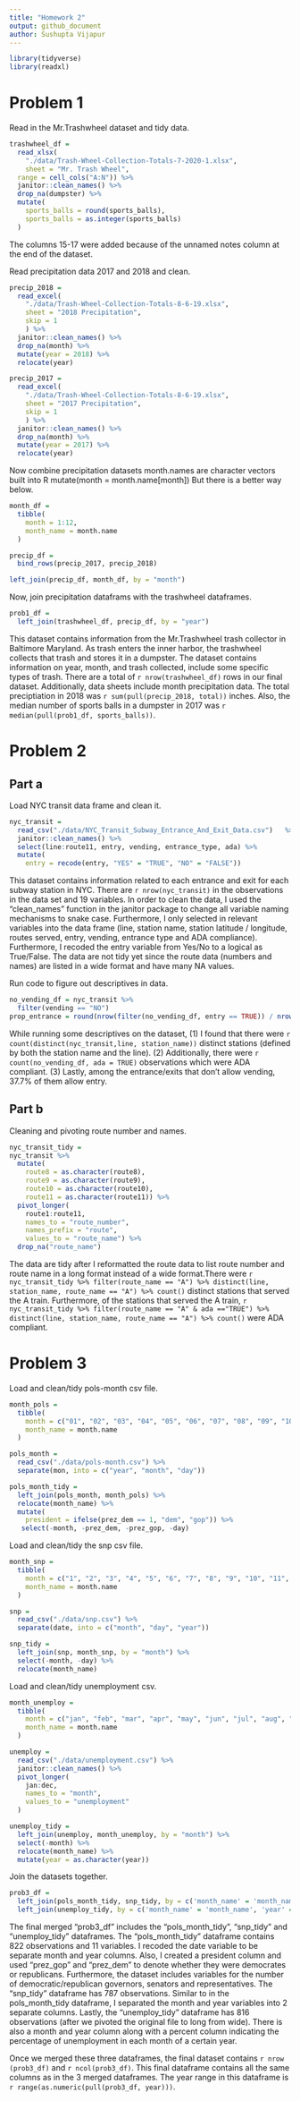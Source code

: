 ```yaml
---
title: "Homework 2"
output: github_document
author: Sushupta Vijapur
---
```

```r
library(tidyverse)
library(readxl)
```

# Problem 1

Read in the Mr.Trashwheel dataset and tidy data.

```r
trashwheel_df = 
  read_xlsx(
    "./data/Trash-Wheel-Collection-Totals-7-2020-1.xlsx",
    sheet = "Mr. Trash Wheel",
  range = cell_cols("A:N")) %>% 
  janitor::clean_names() %>% 
  drop_na(dumpster) %>% 
  mutate(
    sports_balls = round(sports_balls),
    sports_balls = as.integer(sports_balls)
  )
```
The columns 15-17 were added because of the unnamed notes column at the end of the dataset.

Read precipitation data 2017 and 2018 and clean.

```r
precip_2018 = 
  read_excel(
    "./data/Trash-Wheel-Collection-Totals-8-6-19.xlsx",
    sheet = "2018 Precipitation",
    skip = 1
    ) %>% 
  janitor::clean_names() %>% 
  drop_na(month) %>% 
  mutate(year = 2018) %>% 
  relocate(year)

precip_2017 = 
  read_excel(
    "./data/Trash-Wheel-Collection-Totals-8-6-19.xlsx",
    sheet = "2017 Precipitation",
    skip = 1
    ) %>% 
  janitor::clean_names() %>% 
  drop_na(month) %>% 
  mutate(year = 2017) %>% 
  relocate(year)
```

Now combine precipitation datasets
month.names are character vectors built into R
   mutate(month = month.name[month])
   But there is a better way below.
```r
month_df = 
  tibble(
    month = 1:12,
    month_name = month.name
  )

precip_df = 
  bind_rows(precip_2017, precip_2018)

left_join(precip_df, month_df, by = "month")
```


Now, join precipitation dataframs with the trashwheel dataframes.
```r
prob1_df = 
  left_join(trashwheel_df, precip_df, by = "year")
```

This dataset contains information from the Mr.Trashwheel trash collector in Baltimore Maryland. As trash enters the inner harbor, the trashwheel collects that trash and stores it in a dumpster. The dataset contains information on year, month, and trash collected, include some specific types of trash. There are a total of `r nrow(trashwheel_df)` rows in our final dataset. Additionally, data sheets include month precipitation data. The total preciptiation in 2018 was `r sum(pull(precip_2018, total))` inches. Also, the median number of sports balls in a dumpster in 2017 was `r median(pull(prob1_df, sports_balls))`. 

# Problem 2

## Part a

Load NYC transit data frame and clean it. 

```r
nyc_transit = 
  read_csv("./data/NYC_Transit_Subway_Entrance_And_Exit_Data.csv")   %>%
  janitor::clean_names() %>% 
  select(line:route11, entry, vending, entrance_type, ada) %>% 
  mutate(
    entry = recode(entry, "YES" = "TRUE", "NO" = "FALSE"))
```

This dataset contains information related to each entrance and exit for each subway station in NYC. There are `r nrow(nyc_transit)` in the observations in the data set and 19 variables. In order to clean the data, I used the "clean_names" function in the janitor package to change all variable naming mechanisms to snake case. Furthermore, I only selected in relevant variables into the data frame (line, station name, station latitude / longitude, routes served, entry, vending, entrance type and ADA compliance). Furthermore, I recoded the entry variable from Yes/No to a logical as True/False. The data are not tidy yet since the route data (numbers and names) are listed in a wide format and have many NA values.

Run code to figure out descriptives in data.

```r
no_vending_df = nyc_transit %>% 
  filter(vending == "NO")
prop_entrance = round(nrow(filter(no_vending_df, entry == TRUE)) / nrow(no_vending_df),3)


```

While running some descriptives on the dataset, (1) I found that there were `r count(distinct(nyc_transit,line, station_name))` distinct stations (defined by both the station name and the line). (2) Additionally,  there were `r count(no_vending_df, ada = TRUE)` observations which were ADA compliant. (3) Lastly, among the entrance/exits that don't allow vending, 37.7% of them allow entry.

## Part b

Cleaning and pivoting route number and names.

```r
nyc_transit_tidy = 
nyc_transit %>% 
  mutate(
    route8 = as.character(route8),
    route9 = as.character(route9),
    route10 = as.character(route10),
    route11 = as.character(route11)) %>% 
  pivot_longer(
    route1:route11,
    names_to = "route_number",
    names_prefix = "route",
    values_to = "route_name") %>% 
  drop_na("route_name")

```

The data are tidy after I reformatted the route data to list route number and route name in a long format instead of a wide format.There were `r nyc_transit_tidy %>% filter(route_name == "A") %>% distinct(line, station_name, route_name == "A") %>% count()` distinct stations that served the A train. Furthermore, of the stations that served the A train, `r nyc_transit_tidy %>% filter(route_name == "A" & ada =="TRUE") %>% distinct(line, station_name, route_name == "A") %>% count()` were ADA compliant.


# Problem 3

Load and clean/tidy pols-month csv file.

```r
month_pols = 
  tibble(
    month = c("01", "02", "03", "04", "05", "06", "07", "08", "09", "10", "11", "12"),
    month_name = month.name
  )

pols_month = 
  read_csv("./data/pols-month.csv") %>% 
  separate(mon, into = c("year", "month", "day"))

pols_month_tidy =
  left_join(pols_month, month_pols) %>% 
  relocate(month_name) %>%
  mutate(
    president = ifelse(prez_dem == 1, "dem", "gop")) %>% 
   select(-month, -prez_dem, -prez_gop, -day)
```

Load and clean/tidy the snp csv file.

```r
month_snp = 
  tibble(
    month = c("1", "2", "3", "4", "5", "6", "7", "8", "9", "10", "11", "12"),
    month_name = month.name
  )

snp = 
  read_csv("./data/snp.csv") %>% 
  separate(date, into = c("month", "day", "year"))

snp_tidy = 
  left_join(snp, month_snp, by = "month") %>% 
  select(-month, -day) %>% 
  relocate(month_name)
```

Load and clean/tidy unemployment csv.

```r
month_unemploy = 
  tibble(
    month = c("jan", "feb", "mar", "apr", "may", "jun", "jul", "aug", "sep", "oct", "nov", "dec"),
    month_name = month.name
  )

unemploy = 
  read_csv("./data/unemployment.csv") %>% 
  janitor::clean_names() %>%
  pivot_longer(
    jan:dec,
    names_to = "month",
    values_to = "unemployment"
  ) 

unemploy_tidy = 
  left_join(unemploy, month_unemploy, by = "month") %>% 
  select(-month) %>% 
  relocate(month_name) %>% 
  mutate(year = as.character(year))
```

Join the datasets together. 

```r
prob3_df = 
  left_join(pols_month_tidy, snp_tidy, by = c('month_name' = 'month_name', 'year' = 'year')) %>% 
  left_join(unemploy_tidy, by = c('month_name' = 'month_name', 'year' = 'year'))
```

The final merged "prob3_df" includes the "pols_month_tidy", "snp_tidy" and "unemploy_tidy" dataframes. The "pols_month_tidy" dataframe contains 822 observations and 11 variables. I recoded the date variable to be separate month and year columns. Also, I created a president column and used "prez_gop" and "prez_dem" to denote whether they were democrates or republicans. Furthermore, the dataset includes variables for the number of democratic/republican governors, senators and representatives. The "snp_tidy" dataframe has 787 observations. Similar to in the pols_month_tidy dataframe, I separated the month and year variables into 2 separate columns. Lastly, the "unemploy_tidy" dataframe has 816 observations (after we pivoted the original file to long from wide). There is also a month and year column along with a percent column indicating the percentage of unemployment in each month of a certain year. 

Once we merged these three dataframes, the final dataset contains `r nrow (prob3_df)` and `r ncol(prob3_df)`. This final dataframe contains all the same columns as in the 3 merged dataframes. The year range in this dataframe is `r range(as.numeric(pull(prob3_df, year)))`.

